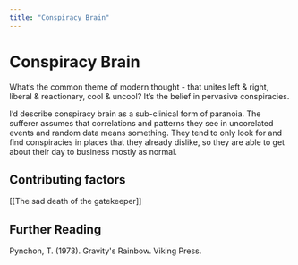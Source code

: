 ```yaml
---
title: "Conspiracy Brain"
---
```


# Conspiracy Brain

What’s the common theme of modern thought - that unites left & right, liberal & reactionary, cool & uncool?
It’s the belief in pervasive conspiracies.

I’d describe conspiracy brain as a sub-clinical form of paranoia.
The sufferer assumes that correlations and patterns they see in uncorelated events and random data means something.
They tend to only look for and find conspiracies in places that they already dislike, so they are able to get about their day to business mostly as normal.

## Contributing factors

[[The sad death of the gatekeeper]]

## Further Reading

Pynchon, T. (1973). Gravity's Rainbow. Viking Press.
